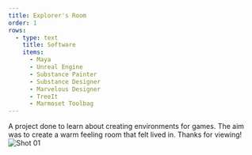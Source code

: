 ```yaml
---
title: Explorer's Room
order: 1
rows:
  - type: text
    title: Software
    items:
      - Maya
      - Unreal Engine
      - Substance Painter
      - Substance Designer
      - Marvelous Designer
      - TreeIt
      - Marmoset Toolbag
---
```



A project done to learn about creating environments for games.
The aim was to create a warm feeling room that felt lived in. Thanks for viewing!
![Shot 01](https://photographylife.com/wp-content/uploads/2023/05/Nikon-Z8-Official-Samples-00002.jpg)
